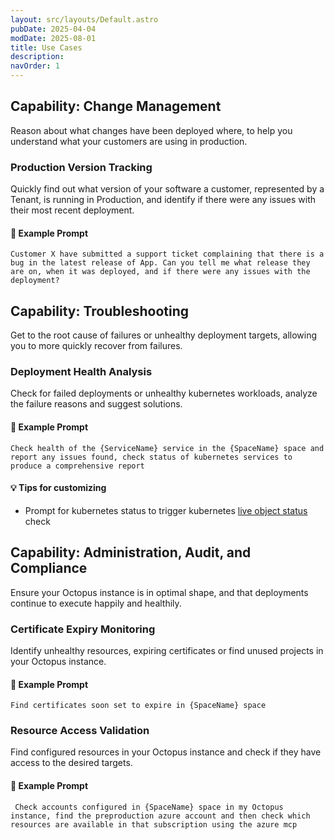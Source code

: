 ```yaml
---
layout: src/layouts/Default.astro
pubDate: 2025-04-04
modDate: 2025-08-01
title: Use Cases
description:
navOrder: 1
---
```


## Capability: Change Management

Reason about what changes have been deployed where, to help you understand what your customers are using in production.

### Production Version Tracking
Quickly find out what version of your software a customer, represented by a Tenant, is running in Production, and identify if there were any issues with their most recent deployment.

#### 📝 Example Prompt

```
Customer X have submitted a support ticket complaining that there is a bug in the latest release of App. Can you tell me what release they are on, when it was deployed, and if there were any issues with the deployment?
```

## Capability: Troubleshooting

Get to the root cause of failures or unhealthy deployment targets, allowing you to more quickly recover from failures.

### Deployment Health Analysis

Check for failed deployments or unhealthy kubernetes workloads, analyze the failure reasons and suggest solutions.

#### 📝 Example Prompt

```
Check health of the {ServiceName} service in the {SpaceName} space and report any issues found, check status of kubernetes services to produce a comprehensive report
```

#### 💡 Tips for customizing

- Prompt for kubernetes status to trigger kubernetes [live object status](/docs/kubernetes/live-object-status) check

## Capability: Administration, Audit, and Compliance

Ensure your Octopus instance is in optimal shape, and that deployments continue to execute happily and healthily.

### Certificate Expiry Monitoring
 
Identify unhealthy resources, expiring certificates or find unused projects in your Octopus instance.

#### 📝 Example Prompt

```
Find certificates soon set to expire in {SpaceName} space
```

### Resource Access Validation

Find configured resources in your Octopus instance and check if they have access to the desired targets.

#### 📝 Example Prompt

```
 Check accounts configured in {SpaceName} space in my Octopus instance, find the preproduction azure account and then check which resources are available in that subscription using the azure mcp
```